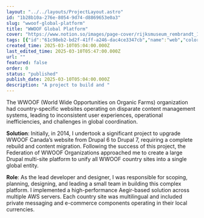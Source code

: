 ```yaml
---
layout: "../../layouts/ProjectLayout.astro"
id: "1b28b10a-276e-8054-9d74-d8869653e0a3"
slug: "wwoof-global-platform"
title: "WWOOF Global Platform"
cover: "https://www.notion.so/images/page-cover/rijksmuseum_rembrandt_1642.jpg"
tags: [{"id":"61c98eb2-bd2f-41ff-a246-dac4ce3347cb","name":"web","color":"blue"}]
created_time: 2025-03-10T05:04:00.000Z
last_edited_time: 2025-03-10T05:47:00.000Z
url: ""
featured: false
order: 0
status: "published"
publish_date: 2025-03-10T05:04:00.000Z
description: "A project to build and "
---
```



The WWOOF (World Wide Opportunities on Organic Farms) organization had country-specific websites operating on disparate content management systems, leading to inconsistent user experiences, operational inefficiencies, and challenges in global coordination.


**Solution**: Initially, in 2014, I undertook a significant project to upgrade WWOOF Canada’s website from Drupal 6 to Drupal 7, requiring a complete rebuild and content migration. Following the success of this project, the Federation of WWOOF Organizations approached me to create a large Drupal multi-site platform to unify all WWOOF country sites into a single global entity.


**Role**: As the lead developer and designer, I was responsible for scoping, planning, designing, and leading a small team in building this complex platform. I implemented a high-performance Aegir-based solution across multiple AWS servers. Each country site was multilingual and included private messaging and e-commerce components operating in their local currencies.

